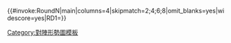 {{#invoke:RoundN|main|columns=4|skipmatch=2;4;6;8|omit_blanks=yes|widescore=yes|RD1={{{RD1|淘汰圈附加賽}}}}}<noinclude>
{{documentation}}
[[Category:對陣形勢圖模板]]
</noinclude>